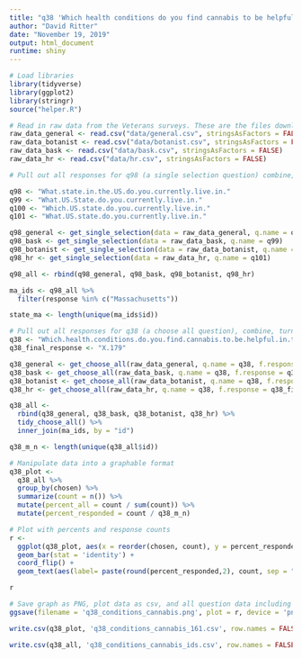 ```yaml
---
title: "q38 'Which health conditions do you find cannabis to be helpful in treating? (Please select all that apply)' (MA Veterans)"
author: "David Ritter"
date: "November 19, 2019"
output: html_document
runtime: shiny
---
```


```r
# Load libraries
library(tidyverse)
library(ggplot2)
library(stringr)
source("helper.R")
```

```r
# Read in raw data from the Veterans surveys. These are the files downloaded from survey monkey saved as a .csv
raw_data_general <- read.csv("data/general.csv", stringsAsFactors = FALSE)
raw_data_botanist <- read.csv("data/botanist.csv", stringsAsFactors = FALSE)
raw_data_bask <- read.csv("data/bask.csv", stringsAsFactors = FALSE)
raw_data_hr <- read.csv("data/hr.csv", stringsAsFactors = FALSE)
```

```r
# Pull out all responses for q98 (a single selection question) combine, then determine 'question n' (subsequent q are labeled for convenience, do not respond to survey q#)

q98 <- "What.state.in.the.US.do.you.currently.live.in."
q99 <- "What.US.State.do.you.currently.live.in."
q100 <- "Which.US.state.do.you.currently.live.in."
q101 <- "What.US.state.do.you.currently.live.in."

q98_general <- get_single_selection(data = raw_data_general, q.name = q98)
q98_bask <- get_single_selection(data = raw_data_bask, q.name = q99)
q98_botanist <- get_single_selection(data = raw_data_botanist, q.name = q100)
q98_hr <- get_single_selection(data = raw_data_hr, q.name = q101)

q98_all <- rbind(q98_general, q98_bask, q98_botanist, q98_hr)

ma_ids <- q98_all %>% 
  filter(response %in% c("Massachusetts"))

state_ma <- length(unique(ma_ids$id))
```

```r
# Pull out all responses for q38 (a choose all question), combine, turn into a tidy data format for further processing then determine 'question n'
q38 <- "Which.health.conditions.do.you.find.cannabis.to.be.helpful.in.treating...Please.select.all.that.apply."
q38_final_response <- "X.179"

q38_general <- get_choose_all(raw_data_general, q.name = q38, f.response = q38_final_response)
q38_bask <- get_choose_all(raw_data_bask, q.name = q38, f.response = q38_final_response)
q38_botanist <- get_choose_all(raw_data_botanist, q.name = q38, f.response = q38_final_response)
q38_hr <- get_choose_all(raw_data_hr, q.name = q38, f.response = q38_final_response)

q38_all <- 
  rbind(q38_general, q38_bask, q38_botanist, q38_hr) %>%
  tidy_choose_all() %>%
  inner_join(ma_ids, by = "id")

q38_m_n <- length(unique(q38_all$id))
```

```r
# Manipulate data into a graphable format
q38_plot <-
  q38_all %>%
  group_by(chosen) %>%
  summarize(count = n()) %>%
  mutate(percent_all = count / sum(count)) %>%
  mutate(percent_responded = count / q38_m_n)
```

```r
# Plot with percents and response counts
r <- 
  ggplot(q38_plot, aes(x = reorder(chosen, count), y = percent_responded)) +
  geom_bar(stat = 'identity') +
  coord_flip() +
  geom_text(aes(label= paste(round(percent_responded,2), count, sep = "***")))

r
```

```r
# Save graph as PNG, plot data as csv, and all question data including response IDs as csv (save question n and N at end of plot file as "_x.x")
ggsave(filename = 'q38_conditions_cannabis.png', plot = r, device = 'png')

write.csv(q38_plot, 'q38_conditions_cannabis_161.csv', row.names = FALSE)

write.csv(q38_all, 'q38_conditions_cannabis_ids.csv', row.names = FALSE)
```
